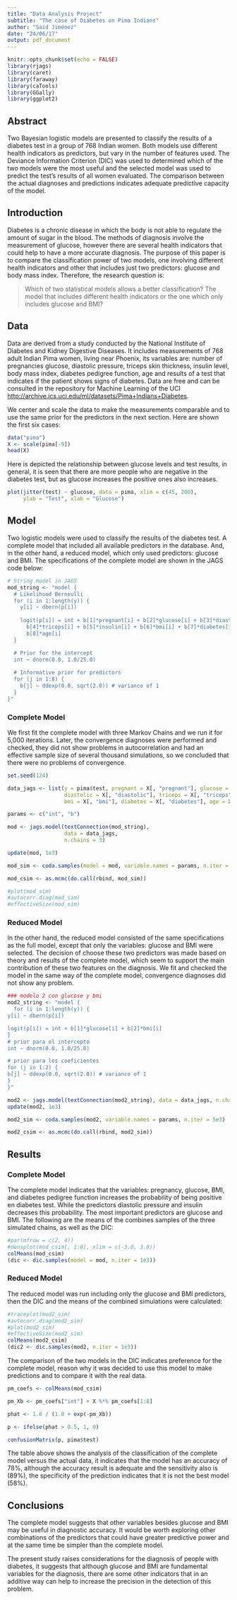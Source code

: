 ```yaml
---
title: "Data Analysis Project"
subtitle: "The case of Diabetes on Pima Indians"
author: "Said Jiménez"
date: "24/06/17"
output: pdf_document
---
```


```r
knitr::opts_chunk$set(echo = FALSE)
library(rjags)
library(caret)
library(faraway)
library(caTools)
library(GGally)
library(ggplot2)

```

## Abstract


Two Bayesian logistic models are presented to classify the results of a diabetes test in a group of 768 Indian women. Both models use different health indicators as predictors, but vary in the number of features used. The Deviance Information Criterion (DIC) was used to determined which of the two models were the most useful and the selected model was used to predict the test's results of all women evaluated. The comparison between the actual diagnoses and predictions indicates adequate predictive capacity of the model. 

## Introduction


Diabetes is a chronic disease in which the body is not able to regulate the amount of sugar in the blood. The methods of diagnosis involve the measurement of glucose, however there are several health indicators that could help to have a more accurate diagnosis. The purpose of this paper is to compare the classification power of two models, one involving different health indicators and other that includes just two predictors: glucose and body mass index. Therefore, the research question is: 

> Which of two statistical models allows a better classification? The model that includes different health indicators or the one which only includes glucose and BMI?


## Data


Data are derived from a study conducted by the National Institute of Diabetes and Kidney Digestive Diseases. It includes measurements of 768 adult Indian Pima women, living near Phoenix, its variables are: number of pregnancies glucose, diastolic pressure, triceps skin thickness, insulin level, body mass index, diabetes pedigree function, age and results of a test that indicates if the patient shows signs of diabetes. Data are free and can be consulted in the repository for Machine Learning of the UCI <http://archive.ics.uci.edu/ml/datasets/Pima+Indians+Diabetes>.


We center and scale the data to make the measurements comparable and to use the same prior for the predictors in the next section. Here are shown the first six cases: 


```r
data("pima")
X <- scale(pima[-9])
head(X)

```


Here is depicted the relationship between glucose levels and test results, in general, it is seen that there are more people who are negative in the diabetes test, but as glucose increases the positive ones also increases. 


```r
plot(jitter(test) ~ glucose, data = pima, xlim = c(45, 200),
     ylab = "Test", xlab = "Glucose")

```

## Model


Two logistic models were used to classify the results of the diabetes test. A complete model that included all available predictors in the database. And, in the other hand, a reduced model, which only used predictors: glucose and BMI. The specifications of the complete model are shown in the JAGS code below: 

```r
# String model in JAGS
mod_string <- "model {
  # Likelihood Bernoulli
  for (i in 1:length(y)) {
    y[i] ~ dbern(p[i])
    
    logit(p[i]) = int + b[1]*pregnant[i] + b[2]*glucose[i] + b[3]*diastolic[i] +
      b[4]*triceps[i] + b[5]*insulin[i] + b[6]*bmi[i] + b[7]*diabetes[i] + 
      b[8]*age[i]
  }

  # Prior for the intercept
  int ~ dnorm(0.0, 1.0/25.0)
  
  # Informative prior for predictors
  for (j in 1:8) {
    b[j] ~ ddexp(0.0, sqrt(2.0)) # variance of 1
  }
}"

```


### Complete Model


We first fit the complete model with three Markov Chains and we run it for 5,000 iterations. Later, the convergence diagnoses were performed and checked, they did not show problems in autocorrelation and had an effective sample size of several thousand simulations, so we concluded that there were no problems of convergence.

```r
set.seed(124)

data_jags <- list(y = pima$test, pregnant = X[, "pregnant"], glucose = X[, "glucose"],
                  diastolic = X[, "diastolic"], triceps = X[, "triceps"], insulin = X[, "insulin"],
                  bmi = X[, "bmi"], diabetes = X[, "diabetes"], age = X[, "age"])

params <- c("int", "b")

mod <- jags.model(textConnection(mod_string), 
                  data = data_jags, 
                  n.chains = 3)

update(mod, 1e3)

mod_sim <- coda.samples(model = mod, variable.names = params, n.iter = 5e3)

mod_csim <- as.mcmc(do.call(rbind, mod_sim))

#plot(mod_sim)
#autocorr.diag(mod_sim)
#effectiveSize(mod_sim)
```

### Reduced Model

In the other hand, the reduced model consisted of the same specifications as the full model, except that only the variables: glucose and BMI were selected. The decision of choose these two predictors was made based on theory and results of the complete model, which seem to support the main contribution of these two features on the diagnosis. We fit and checked the model in the same way of the complete model, convergence diagnoses did not show any problem. 

```r
### modelo 2 con glucose y bmi 
mod2_string <- "model {
  for (i in 1:length(y)) {
y[i] ~ dbern(p[i])

logit(p[i]) = int + b[1]*glucose[i] + b[2]*bmi[i] 
}
# prior para el intercepto
int ~ dnorm(0.0, 1.0/25.0)

# prior para los coeficientes
for (j in 1:2) {
b[j] ~ ddexp(0.0, sqrt(2.0)) # variance of 1
}
}"

mod2 <- jags.model(textConnection(mod2_string), data = data_jags, n.chains = 3)
update(mod2, 1e3)

mod2_sim <- coda.samples(mod2, variable.names = params, n.iter = 5e3)

mod2_csim <- as.mcmc(do.call(rbind, mod2_sim))


```


## Results

### Complete Model

The complete model indicates that the variables: pregnancy, glucose, BMI, and diabetes pedigree function increases the probability of being positive en diabetes test. While the predictors diastolic pressure and insulin decreases this probability. The most important predictors are glucose and BMI. The following are the means of the combines samples of the three simulated chains, as well as the DIC:
```r
#par(mfrow = c(2, 4))
#densplot(mod_csim[, 1:8], xlim = c(-3.0, 3.0))
colMeans(mod_csim)
(dic <- dic.samples(model = mod, n.iter = 1e3))
```

### Reduced Model 


The reduced model was run including only the glucose and BMI predictors, then the DIC and the means of the combined simulations were calculated: 


```r
#traceplot(mod2_sim)
#autocorr.diag(mod2_sim)
#plot(mod2_sim)
#effectiveSize(mod2_sim)
colMeans(mod2_csim)
(dic2 <- dic.samples(mod2, n.iter = 1e3))

```


The comparison of the two models in the DIC indicates preference for the complete model, reason why it was decided to use this model to make predictions and to compare it with the real data. 


```r
pm_coefs <- colMeans(mod_csim)

pm_Xb <- pm_coefs["int"] + X %*% pm_coefs[1:8]

phat <- 1.0 / (1.0 + exp(-pm_Xb))

p <- ifelse(phat > 0.5, 1, 0)

confusionMatrix(p, pima$test)
```


The table above shows the analysis of the classification of the complete model versus the actual data, it indicates that the model has an accuracy of 78%, although the accuracy result is adequate and the sensitivity also is (89%), the specificity of the prediction indicates that it is not the best model (58%).


## Conclusions


The complete model suggests that other variables besides glucose and BMI may be useful in diagnostic accuracy. It would be worth exploring other combinations of the predictors that could have greater predictive power and at the same time be simpler than the complete model.


The present study raises considerations for the diagnosis of people with diabetes, it suggests that although glucose and BMI are fundamental variables for the diagnosis, there are some other indicators that in an additive way can help to increase the precision in the detection of this problem. 







